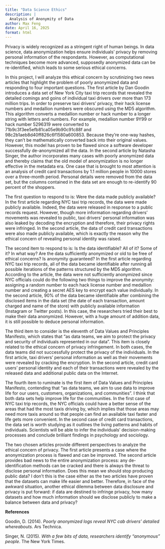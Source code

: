 ```yaml
---
title: "Data Science Ethics"
description: |
  Analysis of Anonymity of Data
author: Max Feng
date: April 16, 2025
format: html
---
```


Privacy is widely recognized as a stringent right of human beings. In data science, data anonymization helps ensure individuals' privacy by removing personal information of the respondants. However, as computational techniques become more advanced, supposedly anonymized data can be re-identified, which leads to some serious ethical concerns.

In this project, I will analyze this ethical concern by scrutinizing two news articles that highlight the problem of poorly anonymized data and responding to four important questions. The first article by Dan Goodin introduces a data set of New York City taxi trip records that revealed the detailed comings and goins of individual taxi drivers over more than 173 million trips. In order to preserve taxi drivers' privacy, their hack license numbers and medallion numbers were obscured using the MD5 algorithm. This algorithm converts a medallion number or hack number to a longer string with letters and numbers. For example, medallion number 9Y99 or hack number 5296319 were converted to 71b9c3f3ee5efb81ca05e9b90c91c88f and 98c2b1aeb8d40ff826c6f1580a600853. Because they're one-way hashes, they can't be mathematically converted back into their original values. However, this model has proven to be flawed since a software developer successfully de-anonymized all the data. In the second article by Natasha Singer, the author incorporates many cases with poorly anonymized data and thereby claims that the old model of anonymization is no longer effective in the metadata era. One case that is brought to most attention is an analysis of credit card transactions by 1.1 million people in 10000 stores over a three-month period. Personal details were removed from the data set, but the columns contained in the data set are enough to re-identify 90 percent of the shoppers.

The first question to respond to is: Were the data made publicly available? In the first article regarding NYC taxi trip records, the data were made publicly available. Indeed, the data were released in response to a public records request. However, though more information regarding drivers' movements was revealed to public, taxi drivers' personal information was also leaked by decoding the encryption and therefore, their privacy rights were infringed. In the second article, the data of credit card transactions were also made publicly available, which is exactly the reason why the ethical concern of revealing personal identity was raised.

The second item to respond to is: Is the data identifiable? All of it? Some of it? In what way? Are the data sufficiently anonymized or old to be free of ethical concerns? Is anonymity guaranteed? In the first article regarding NYC taxi trip records, all of the data became identifiable after running all possible iterations of the patterns structured by the MD5 algorithm. According to the article, the data were not sufficiently anonymized since NYC officials could do the following two things to improve the anonymity: assigning a random number to each hack license number and medallion number and creating a secret AES key to encrypt each value individually. In the second article, 90% of the data became identifiable after combining the disclosed items in the data set (the date of each transaction, amount charged and name of the store) with publicly available information (Instagram or Twitter posts). In this case, the researchers tried their best to make their data anonymized. However, with a huge amount of addition data, it is still possible to deduce personal information.

The third item to consider is the eleventh of Data Values and Principles Manifesto, which states that "as data teams, we aim to protect the privacy and security of individuals represented in our data". This item is closely related to the ethical concern of privacy infringement. In both cases, the data teams did not successfully protect the privacy of the individuals. In the first article, taxi drivers' personal information as well as their movements were revealed by cracking the encryption. In the second article, credit card users' personal identity and each of their transactions were revealed by the released data and additional public data on the Internet.

The fourth item to ruminate is the first item of Data Values and Principles Manifesto, contending that "as data teams, we aim to use data to improve life for our users, customers, organizations, and communities". I think that both data sets help improve life for the communities. In the first case of NYC taxi trip records, the NYC officials could have a better sense of the areas that had the most taxis driving by, which implies that those areas may need more taxis around so that people can find an available taxi faster and life gets more convenient. In the second case of credit card transactions, the data set is worth studying as it outlines the living patterns and habits of individuals. Scientists will be able to infer the individuals' decision-making processes and conclude brilliant findings in psychology and sociology.

The two chosen articles provide different perspectives to analyze the ethical concern of privacy. The first article presents a case where the anonymization process is flawed and can be improved. The second article provides bad news to the entire anonymization process: any de-identification methods can be cracked and there is always the threat to disclose personal information. Does this mean we should stop producing public data? I don't this is the case either as the two articles have proven that the datasets can make life easier and better. Therefore, in face of the awkward situation, another ethical dilemma between data disclosure and privacy is put forward: if data are destined to infringe privacy, how many datasets and how much information should we disclose publicly to make a balance between data and privacy?

**References**

Goodin, D. (2014). *Poorly anonymized logs reveal NYC cab drivers’ detailed whereabouts*. Ars Technica.

Singer, N. (2015). *With a few bits of data, researchers identify “anonymous” people*. The New York Times.
